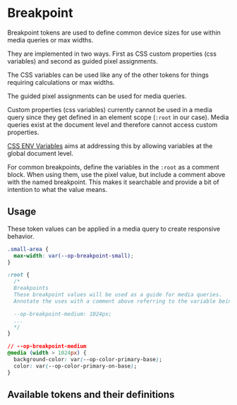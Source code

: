 
<Meta title="Tokens/Breakpoint" />

# Breakpoint

<div
  dangerouslySetInnerHTML={{
    __html: createSourceCodeLink({ link: 'core/tokens/base_tokens.css' }).outerHTML,
  }}
></div>

Breakpoint tokens are used to define common device sizes for use within media queries or max widths.

They are implemented in two ways. First as CSS custom properties (css variables) and second as guided pixel assignments.

The CSS variables can be used like any of the other tokens for things requiring calculations or max widths.

The guided pixel assignments can be used for media queries.

Custom properties (css variables) currently cannot be used in a media query since they get defined in an element scope (`:root` in our case).
Media queries exist at the document level and therefore cannot access custom properties.

[CSS ENV Variables](https://drafts.csswg.org/css-env-1/) aims at addressing this by allowing variables at the global document level.

For common breakpoints, define the variables in the `:root` as a comment block. When using them, use the pixel value, but include a comment above with the named breakpoint. This makes it searchable and provide a bit of intention to what the value means.

## Usage

These token values can be applied in a media query to create responsive behavior.

```css
.small-area {
  max-width: var(--op-breakpoint-small);
}

:root {
  /*
  Breakpoints
  These breakpoint values will be used as a guide for media queries.
  Annotate the uses with a comment above referring to the variable being referenced.

  --op-breakpoint-medium: 1024px;
  ...
  */
}

// --op-breakpoint-medium
@media (width > 1024px) {
  background-color: var(--op-color-primary-base);
  color: var(--op-color-primary-on-base);
}
```

## Available tokens and their definitions

<DesignTokenDocBlock categoryName="Breakpoints" viewType="card" />
